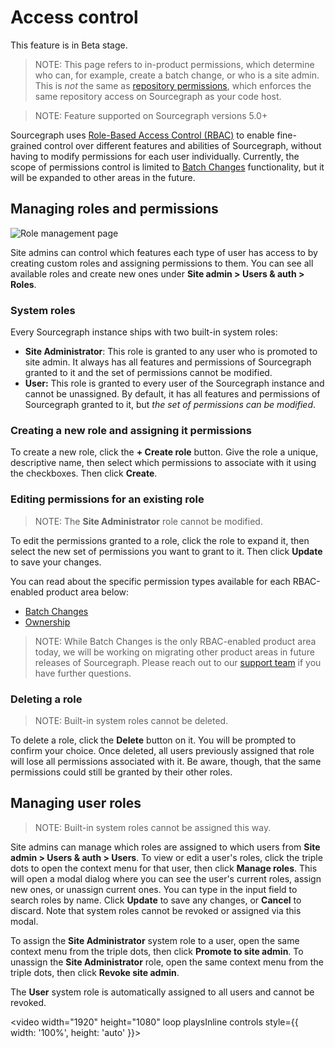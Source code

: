 # Access control

<Callout type="info">This feature is in Beta stage.</Callout>

> NOTE: This page refers to in-product permissions, which determine who can, for example, create a batch change, or who is a site admin. This is *not* the same as [repository permissions](/admin/permissions/), which enforces the same repository access on Sourcegraph as your code host.

> NOTE: Feature supported on Sourcegraph versions 5.0+

Sourcegraph uses [Role-Based Access Control (RBAC)](https://en.wikipedia.org/wiki/Role-based_access_control) to enable fine-grained control over different features and abilities of Sourcegraph, without having to modify permissions for each user individually. Currently, the scope of permissions control is limited to [Batch Changes](/admin/access_control/batch_changes) functionality, but it will be expanded to other areas in the future.

## Managing roles and permissions

<img alt="Role management page" src="https://sourcegraphstatic.com/docs/images/administration/access_control/managing_roles_permissions_dark.png" />

Site admins can control which features each type of user has access to by creating custom roles and assigning permissions to them. You can see all available roles and create new ones under **Site admin > Users & auth > Roles**.

### System roles

Every Sourcegraph instance ships with two built-in system roles:

- **Site Administrator**: This role is granted to any user who is promoted to site admin. It always has all features and permissions of Sourcegraph granted to it and the set of permissions cannot be modified.
- **User:** This role is granted to every user of the Sourcegraph instance and cannot be unassigned. By default, it has all features and permissions of Sourcegraph granted to it, but _the set of permissions can be modified_.

### Creating a new role and assigning it permissions

To create a new role, click the **+ Create role** button. Give the role a unique, descriptive name, then select which permissions to associate with it using the checkboxes. Then click **Create**.

### Editing permissions for an existing role

> NOTE: The **Site Administrator** role cannot be modified.

To edit the permissions granted to a role, click the role to expand it, then select the new set of permissions you want to grant to it. Then click **Update** to save your changes.

You can read about the specific permission types available for each RBAC-enabled product area below:

- [Batch Changes](/admin/access_control/batch_changes)
- [Ownership](/admin/access_control/ownership)

> NOTE: While Batch Changes is the only RBAC-enabled product area today, we will be working on migrating other product areas in future releases of Sourcegraph. Please reach out to our [support team](mailto:support@sourcegraph.com) if you have further questions.

### Deleting a role

> NOTE: Built-in system roles cannot be deleted.

To delete a role, click the **Delete** button on it. You will be prompted to confirm your choice. Once deleted, all users previously assigned that role will lose all permissions associated with it. Be aware, though, that the same permissions could still be granted by their other roles.

## Managing user roles

> NOTE: Built-in system roles cannot be assigned this way.

Site admins can manage which roles are assigned to which users from **Site admin > Users & auth > Users**. To view or edit a user's roles, click the triple dots to open the context menu for that user, then click **Manage roles**. This will open a modal dialog where you can see the user's current roles, assign new ones, or unassign current ones. You can type in the input field to search roles by name. Click **Update** to save any changes, or **Cancel** to discard. Note that system roles cannot be revoked or assigned via this modal.

To assign the **Site Administrator** system role to a user, open the same context menu from the triple dots, then click **Promote to site admin**. To unassign the **Site Administrator** role, open the same context menu from the triple dots, then click **Revoke site admin**.

The **User** system role is automatically assigned to all users and cannot be revoked.

<video width="1920" height="1080" loop playsInline controls style={{ width: '100%', height: 'auto' }}>
  <source src="https://storage.googleapis.com/sourcegraph-assets/docs/images/administration/access_control/assign_roles_to_user_dark.mp4" type="video/mp4"/>
</video>
